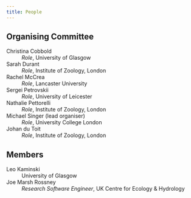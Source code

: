 ```yaml
---
title: People
---
```


## Organising Committee

Christina Cobbold
: *Role*, University of Glasgow

Sarah Durant
: *Role*, Institute of Zoology, London

Rachel McCrea
: *Role*, Lancaster University

Sergei Petrovskii
: *Role*, University of Leicester

Nathalie Pettorelli
: *Role*, Institute of Zoology, London

Michael Singer (lead organiser)
: *Role*, University College London

Johan du Toit
: *Role*, Institute of Zoology, London

## Members

Leo Kaminski
: University of Glasgow

Joe Marsh Rossney
: *Research Software Engineer*, UK Centre for Ecology & Hydrology
